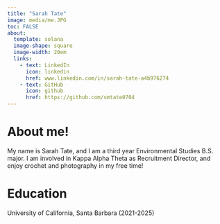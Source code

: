 ```yaml
---
title: "Sarah Tate"
image: media/me.JPG
toc: FALSE
about:
  template: solana
  image-shape: square
  image-width: 20em
  links:
    - text: LinkedIn
      icon: linkedin
      href: www.linkedin.com/in/sarah-tate-a4b976274
    - text: GitHub
      icon: github
      href: https://github.com/smtate0704 
---
```

   
# About me!

My name is Sarah Tate, and I am a third year Environmental Studies B.S. major. I am involved in Kappa Alpha Theta as Recruitment Director, and enjoy crochet and photography in my free time!

# Education

University of California, Santa Barbara (2021-2025)


